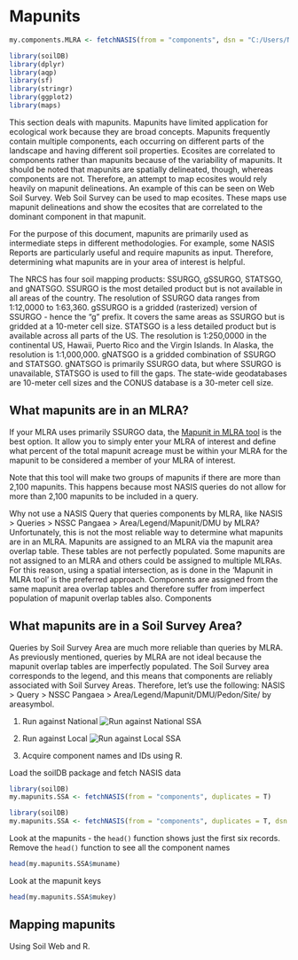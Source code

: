 # Mapunits

```r
my.components.MLRA <- fetchNASIS(from = "components", dsn = "C:/Users/Nathan.Roe/Documents/ESS-FAQ/SQlite_tables/components18.sqlite", SS = FALSE)
```

```r
library(soilDB)
library(dplyr)
library(aqp)
library(sf)
library(stringr)
library(ggplot2)
library(maps)
```

This section deals with mapunits. Mapunits have limited application for ecological work because they are broad concepts. Mapunits frequently contain multiple components, each occurring on different parts of the landscape and having different soil properties. Ecosites are correlated to components rather than mapunits because of the variability of mapunits. It should be noted that mapunits are spatially delineated, though, whereas components are not. Therefore, an attempt to map ecosites would rely heavily on mapunit delineations. An example of this can be seen on Web Soil Survey. Web Soil Survey can be used to map ecosites. These maps use mapunit delineations and show the ecosites that are correlated to the dominant component in that mapunit. 

For the purpose of this document, mapunits are primarily used as intermediate steps in different methodologies. For example, some NASIS Reports are particularly useful and require mapunits as input. Therefore, determining what mapunits are in your area of interest is helpful. 

The NRCS has four soil mapping products: SSURGO, gSSURGO, STATSGO, and gNATSGO. SSURGO is the most detailed product but is not available in all areas of the country. The resolution of SSURGO data ranges from 1:12,0000 to 1:63,360. gSSURGO is a gridded (rasterized) version of SSURGO - hence the "g" prefix. It covers the same areas as SSURGO but is gridded at a 10-meter cell size. STATSGO is a less detailed product but is available across all parts of the US. The resolution is 1:250,0000 in the continental US, Hawaii, Puerto Rico and the Virgin Islands. In Alaska, the resolution is 1:1,000,000. gNATSGO is a gridded combination of SSURGO and STATSGO. gNATSGO is primarily SSURGO data, but where SSURGO is unavailable, STATSGO is used to fill the gaps. The state-wide geodatabases are 10-meter cell sizes and the CONUS database is a 30-meter cell size.

## What mapunits are in an MLRA? {#mapunitsinMLRA}

If your MLRA uses primarily SSURGO data, the [Mapunit in MLRA tool](https://nroe.shinyapps.io/MapunitsInMLRA/) is the best option. It allow you to simply enter your MLRA of interest and define what percent of the total mapunit acreage must be within your MLRA for the mapunit to be considered a member of your MLRA of interest. 

Note that this tool will make two groups of mapunits if there are more than 2,100 mapunits. This happens because most NASIS queries do not allow for more than 2,100 mapunits to be included in a query. 

Why not use a NASIS Query that queries components by MLRA, like NASIS > Queries > NSSC Pangaea > Area/Legend/Mapunit/DMU by MLRA? Unfortunately, this is not the most reliable way to determine what mapunits are in an MLRA. Mapunits are assigned to an MLRA via the mapunit area overlap table. These tables are not perfectly populated. Some mapunits are not assigned to an MLRA and others could be assigned to multiple MLRAs. For this reason, using a spatial intersection, as is done in the 'Mapunit in MLRA tool' is the preferred approach. Components are assigned from the same mapunit area overlap tables and therefore suffer from imperfect population of mapunit overlap tables also. Components 

## What mapunits are in a Soil Survey Area? {#mapunitsinSSA}

Queries by Soil Survey Area are much more reliable than queries by MLRA. As previously mentioned, queries by MLRA are not ideal because the mapunit overlap tables are imperfectly populated. The Soil Survey area corresponds to the legend, and this means that components are reliably associated with Soil Survey Areas. Therefore, let's use the following: NASIS > Query > NSSC Pangaea > Area/Legend/Mapunit/DMU/Pedon/Site/ by areasymbol.

1. Run against National
![Run against National SSA](_book/componentsinSSA.JPG)

2. Run against Local
![Run against Local SSA](_book/componentsinSSAlocal.JPG)

3. Acquire component names and IDs using R. 

Load the soilDB package and fetch NASIS data
```r
library(soilDB)
my.mapunits.SSA <- fetchNASIS(from = "components", duplicates = T)
```


```r
library(soilDB)
my.mapunits.SSA <- fetchNASIS(from = "components", duplicates = T, dsn = "C:/Users/Nathan.Roe/Documents/ESS-FAQ/SQlite_tables/componentsSSA792.sqlite", SS = FALSE)
```

Look at the mapunits - the ```head()``` function shows just the first six records. Remove the ```head()``` function to see all the component names
```r
head(my.mapunits.SSA$muname)
```

Look at the mapunit keys
```r
head(my.mapunits.SSA$mukey)
```

## Mapping mapunits

Using Soil Web and R. 
